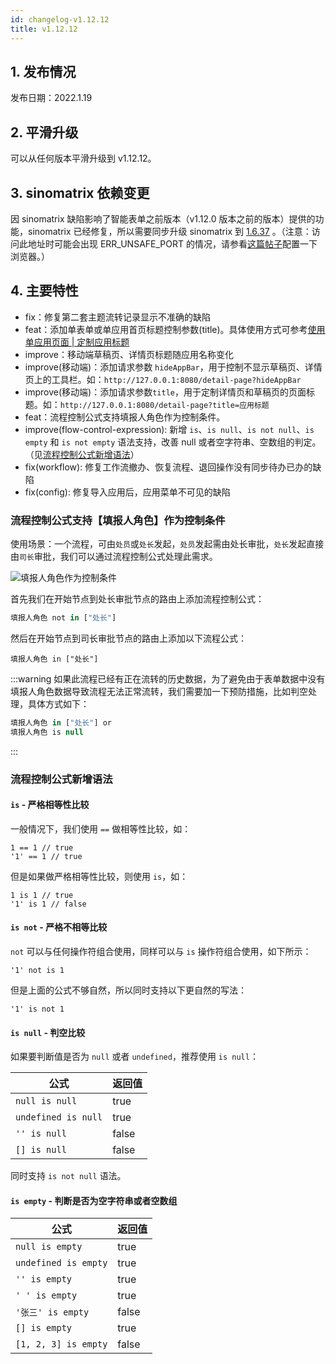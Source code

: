 ```yaml
---
id: changelog-v1.12.12
title: v1.12.12
---
```



## 1. 发布情况

发布日期：2022.1.19

<BundleList version="1.12.12" frontend="1.12.12" backend="1.12.11" />

## 2. 平滑升级

可以从任何版本平滑升级到 v1.12.12。

## 3. sinomatrix 依赖变更

因 sinomatrix 缺陷影响了智能表单之前版本（v1.12.0 版本之前的版本）提供的功能，sinomatrix 已经修复，所以需要同步升级 sinomatrix 到 [1.6.37](http://47.93.34.153:10080/sino-matrix/sino-matrix/blob/master/CHANGELOG.md) 。（注意：访问此地址时可能会出现 ERR_UNSAFE_PORT 的情况，请参看[这篇帖子](https://blog.csdn.net/kjcxmx/article/details/118122483)配置一下浏览器。）

## 4. 主要特性

- fix：修复第二套主题流转记录显示不准确的缺陷
- feat：添加单表单或单应用首页标题控制参数(title)。具体使用方式可参考[使用单应用页面 | 定制应用标题](custom-form-app#定制应用标题)
- improve：移动端草稿页、详情页标题随应用名称变化
- improve(移动端)：添加请求参数 `hideAppBar`，用于控制不显示草稿页、详情页上的工具栏。如：`http://127.0.0.1:8080/detail-page?hideAppBar`
- improve(移动端)：添加请求参数`title`，用于定制详情页和草稿页的页面标题。如：`http://127.0.0.1:8080/detail-page?title=应用标题`
- feat：流程控制公式支持填报人角色作为控制条件。
- improve(flow-control-expression): 新增 `is`、`is null`、`is not null`、`is empty` 和 `is not empty` 语法支持，改善 null 或者空字符串、空数组的判定。（见[流程控制公式新增语法](#流程控制公式新增语法)）
- fix(workflow): 修复工作流撤办、恢复流程、退回操作没有同步待办已办的缺陷
- fix(config): 修复导入应用后，应用菜单不可见的缺陷

### 流程控制公式支持【填报人角色】作为控制条件

使用场景：一个流程，可由`处员`或`处长`发起，`处员`发起需由处长审批，`处长`发起直接由`司长`审批，我们可以通过流程控制公式处理此需求。

![填报人角色作为控制条件](./assets/changelog-1.12.11.png)

首先我们在开始节点到处长审批节点的路由上添加流程控制公式：

```js
填报人角色 not in ["处长"]
```

然后在开始节点到司长审批节点的路由上添加以下流程公式：

```text
填报人角色 in ["处长"]
```

:::warning
如果此流程已经有正在流转的历史数据，为了避免由于表单数据中没有填报人角色数据导致流程无法正常流转，我们需要加一下预防措施，比如判空处理，具体方式如下：

```js
填报人角色 in ["处长"] or
填报人角色 is null
```

:::

### 流程控制公式新增语法

#### `is` - 严格相等性比较

一般情况下，我们使用 `==` 做相等性比较，如：

```
1 == 1 // true
'1' == 1 // true
```

但是如果做严格相等性比较，则使用 `is`，如：

```
1 is 1 // true
'1' is 1 // false
```

#### `is not` - 严格不相等比较

`not` 可以与任何操作符组合使用，同样可以与 `is` 操作符组合使用，如下所示：

```
'1' not is 1
```

但是上面的公式不够自然，所以同时支持以下更自然的写法：

```
'1' is not 1
```

#### `is null` - 判空比较

如果要判断值是否为 `null` 或者 `undefined`，推荐使用 `is null`：

| 公式                | 返回值 |
| ------------------- | ------ |
| `null is null`      | true   |
| `undefined is null` | true   |
| `'' is null`        | false  |
| `[] is null`        | false  |

同时支持 `is not null` 语法。

#### `is empty` - 判断是否为空字符串或者空数组

| 公式                 | 返回值 |
| -------------------- | ------ |
| `null is empty`      | true   |
| `undefined is empty` | true   |
| `'' is empty`        | true   |
| `' ' is empty`       | true   |
| `'张三' is empty`    | false  |
| `[] is empty`        | true   |
| `[1, 2, 3] is empty` | false  |
